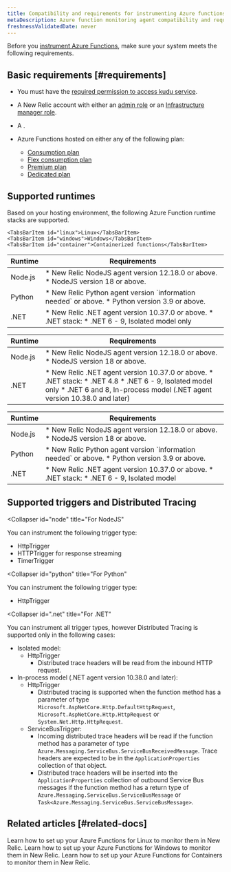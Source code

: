 ```yaml
---
title: Compatibility and requirements for instrumenting Azure functions 
metaDescription: Azure function monitoring agent compatibility and requirements.
freshnessValidatedDate: never
---
```


Before you [instrument Azure Functions](/docs/serverless-function-monitoring/azure-function-monitoring/install-serverless-azure-monitoring/), make sure your system meets the following requirements.

## Basic requirements [#requirements]


* You must have the [required permission to access kudu service](https://learn.microsoft.com/en-us/azure/app-service/resources-kudu#access-kudu-for-your-app). 

* A New Relic account with either an [admin role](/docs/accounts/original-accounts-billing/original-users-roles/users-roles-original-user-model/#roles) or an [Infrastructure manager role](/docs/accounts/original-accounts-billing/original-users-roles/users-roles-original-user-model#add-on).

* A <InlinePopover type="userKey" />.

* Azure Functions hosted on either any of the following plan:
    * [Consumption plan](https://learn.microsoft.com/en-us/azure/azure-functions/consumption-plan)
    * [Flex consumption plan](https://learn.microsoft.com/en-us/azure/azure-functions/flex-consumption-plan)
    * [Premium plan](https://learn.microsoft.com/en-us/azure/azure-functions/functions-premium-plan)
    * [Dedicated plan](https://learn.microsoft.com/en-us/azure/azure-functions/dedicated-plan)


## Supported runtimes

Based on your hosting environment, the following Azure Function runtime stacks are supported.

<Tabs>
  <TabsBar>

    <TabsBarItem id="linux">Linux</TabsBarItem>
    <TabsBarItem id="windows">Windows</TabsBarItem>
    <TabsBarItem id="container">Containerized functions</TabsBarItem>

  </TabsBar>
  <TabsPages>
  

<TabsPageItem id="linux">


<table>
  <thead>
    <tr>
      <th>Runtime</th>
      <th>Requirements</th>
    </tr>
  </thead>
  <tbody>
    <tr>
      <td>Node.js</td>
      <td>
        * New Relic NodeJS agent version 12.18.0 or above.
        * NodeJS version 18 or above.
      </td>
    </tr>
    <tr>
      <td>Python</td>
      <td>
        * New Relic Python agent version `information needed` or above.
        * Python version 3.9 or above. 
      </td>
    </tr>
    <tr>
      <td>.NET</td>
      <td>
        * New Relic .NET agent version 10.37.0 or above.
        * .NET stack: 
          * .NET 6 - 9, Isolated model only
      </td>
    </tr> 
  </tbody>
</table>

</TabsPageItem>


<TabsPageItem id="windows">

<table>
  <thead>
    <tr>
      <th>Runtime</th>
      <th>Requirements</th>
    </tr>
  </thead>
  <tbody>
    <tr>
      <td>Node.js</td>
      <td>
        * New Relic NodeJS agent version 12.18.0 or above.
        * NodeJS version 18 or above.
      </td>
    </tr>
    <tr>
      <td>.NET</td>
      <td>
        * New Relic .NET agent version 10.37.0 or above.
        * .NET stack: 
          * .NET 4.8
          * .NET 6 - 9, Isolated model only
          * .NET 6 and 8, In-process model (.NET agent version 10.38.0 and later)
      </td>
    </tr> 
  </tbody>
</table>

</TabsPageItem>

<TabsPageItem id="container">


<table>
  <thead>
    <tr>
      <th>Runtime</th>
      <th>Requirements</th>
    </tr>
  </thead>
  <tbody>
    <tr>
      <td>Node.js</td>
      <td>
        * New Relic NodeJS agent version 12.18.0 or above.
        * NodeJS version 18 or above.
      </td>
    </tr>
    <tr>
      <td>Python</td>
      <td>
        * New Relic Python agent version `information needed` or above.
        * Python version 3.9 or above. 
      </td>
    </tr>
    <tr>
      <td>.NET</td>
      <td>
          * New Relic .NET agent version 10.37.0 or above.
          * .NET stack: 
            * .NET 6 - 9, Isolated model
      </td>
    </tr> 
  </tbody>
</table>

</TabsPageItem>

</TabsPages>

</Tabs>

## Supported triggers and Distributed Tracing


<CollapserGroup>


  <Collapser
    id="node"
    title="For NodeJS"
  >

  You can instrument the following trigger type:

  * HttpTrigger 
  * HTTPTrigger for response streaming
  * TimerTrigger


  </Collapser>

  <Collapser
    id="python"
    title="For Python"
  >

  You can instrument the following trigger type:

  * HttpTrigger 

  </Collapser>

  <Collapser
    id=".net"
    title="For .NET"
  >

  You can instrument all trigger types, however Distributed Tracing is supported only in the following cases:

  * Isolated model:
    * HttpTrigger 
      * Distributed trace headers will be read from the inbound HTTP request.
  * In-process model (.NET agent version 10.38.0 and later): 
    * HttpTrigger
      * Distributed tracing is supported when the function method has a parameter of type `Microsoft.AspNetCore.Http.DefaultHttpRequest`, `Microsoft.AspNetCore.Http.HttpRequest` or `System.Net.Http.HttpRequest`.
    * ServiceBusTrigger:
      * Incoming distributed trace headers will be read if the function method has a parameter of type `Azure.Messaging.ServiceBus.ServiceBusReceivedMessage`. Trace headers are expected to be in the `ApplicationProperties` collection of that object.
      * Distributed trace headers will be inserted into the `ApplicationProperties` collection of outbound Service Bus messages if the function method has a return type of `Azure.Messaging.ServiceBus.ServiceBusMessage` or `Task<Azure.Messaging.ServiceBus.ServiceBusMessage>`.

  </Collapser>



</CollapserGroup>



## Related articles [#related-docs]

<DocTiles>
  <DocTile title="Linux instrumentation" path="/docs/serverless-function-monitoring/azure-function-monitoring/linux">Learn how to set up your Azure Functions for Linux to monitor them in New Relic.</DocTile>
  <DocTile title="Windows instrumentation" path="/docs/serverless-function-monitoring/azure-function-monitoring/windows">Learn how to set up your Azure Functions for Windows to monitor them in New Relic.</DocTile>
  <DocTile title="Container instrumentation" path="/docs/serverless-function-monitoring/azure-function-monitoring/container">Learn how to set up your Azure Functions for Containers to monitor them in New Relic.</DocTile>
</DocTiles>

